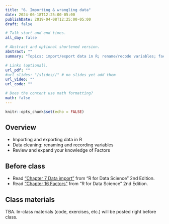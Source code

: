 ```yaml
---
title: "6. Importing & wrangling data"
date: 2024-06-18T12:25:00-05:00
publishDate: 2019-04-08T12:25:00-05:00
draft: false

# Talk start and end times.
all_day: false

# Abstract and optional shortened version.
abstract: ""
summary: "Topics: import/export data in R; rename/recode variables; factors."

# Links (optional).
url_pdf: ""
#url_slides: "/slides//" # no slides yet add them
url_video: ""
url_code: ""

# Does the content use math formatting?
math: false
---
```


```r
knitr::opts_chunk$set(echo = FALSE)
```

## Overview

* Importing and exporting data in R
* Data cleaning: renaming and recording variables
* Review and expand your knowledge of Factors


## Before class

* Read ["Chapter 7 Data import"](https://r4ds.hadley.nz/data-import.html) from "R for Data Science" 2nd Edition. 
* Read ["Chapter 16 Factors"](https://r4ds.hadley.nz/factors) from "R for Data Science" 2nd Edition.


## Class materials

TBA. In-class materials (code, exercises, etc.) will be posted right before class.

<!--
* Run the code below in your console to download today’s materials: `usethis::use_course("css-materials/")`
-->